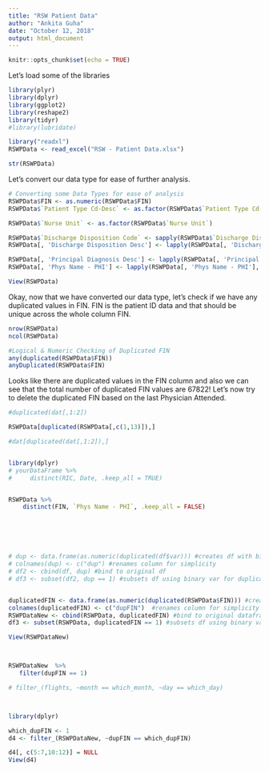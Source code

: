 ```yaml
---
title: "RSW Patient Data"
author: "Ankita Guha"
date: "October 12, 2018"
output: html_document
---
```



```r
knitr::opts_chunk$set(echo = TRUE)
```

Let's load some of the libraries

```r
library(plyr)
library(dplyr)
library(ggplot2)
library(reshape2)
library(tidyr)
#library(lubridate)
```


```r
library("readxl")
RSWPData <- read_excel("RSW - Patient Data.xlsx")

str(RSWPData)
```

Let's convert our data type for ease of further analysis.

```r

# Converting some Data Types for ease of analysis
RSWPData$FIN <- as.numeric(RSWPData$FIN)
RSWPData$`Patient Type Cd-Desc` <- as.factor(RSWPData$`Patient Type Cd-Desc`) #Else keep it in character format if not used for further analysis

RSWPData$`Nurse Unit` <- as.factor(RSWPData$`Nurse Unit`)

RSWPData$`Discharge Disposition Code` <- sapply(RSWPData$`Discharge Disposition Code`, as.numeric)
RSWPData[, 'Discharge Disposition Desc'] <- lapply(RSWPData[, 'Discharge Disposition Desc'], factor)

RSWPData[, 'Principal Diagnosis Desc'] <- lapply(RSWPData[, 'Principal Diagnosis Desc'], factor)
RSWPData[, 'Phys Name - PHI'] <- lapply(RSWPData[, 'Phys Name - PHI'], factor)

View(RSWPData)

```

Okay, now that we have converted our data type, let's check if we have any duplicated values in FIN. FIN is the patient ID data and that should be unique across the whole column FIN. 

```r
nrow(RSWPData)
ncol(RSWPData)

#Logical & Numeric Checking of Duplicated FIN 
any(duplicated(RSWPData$FIN))
anyDuplicated(RSWPData$FIN)

```

Looks like there are duplicated values in the FIN column and also we can see that the total number of duplicated FIN values are 67822! Let's now try to delete the duplicated FIN based on the last Physician Attended. 

```r
#duplicated(dat[,1:2])

RSWPData[duplicated(RSWPData[,c(1,13)]),]

#dat[duplicated(dat[,1:2]),]


library(dplyr)
# yourDataFrame %>%
#     distinct(RIC, Date, .keep_all = TRUE)


RSWPData %>%
    distinct(FIN, `Phys Name - PHI`, .keep_all = FALSE)






# dup <- data.frame(as.numeric(duplicated(df$var))) #creates df with binary var for duplicated rows
# colnames(dup) <- c("dup") #renames column for simplicity
# df2 <- cbind(df, dup) #bind to original df
# df3 <- subset(df2, dup == 1) #subsets df using binary var for duplicated


duplicatedFIN <- data.frame(as.numeric(duplicated(RSWPData$FIN))) #creates df with binary var for duplicated rows
colnames(duplicatedFIN) <- c("dupFIN")  #renames column for simplicity
RSWPDataNew <- cbind(RSWPData, duplicatedFIN) #bind to original dataframe RSWPData
df3 <- subset(RSWPData, duplicatedFIN == 1) #subsets df using binary var for duplicated

View(RSWPDataNew)



RSWPDataNew  %>%
   filter(dupFIN == 1)

# filter_(flights, ~month == which_month, ~day == which_day)



library(dplyr)

which_dupFIN <- 1
d4 <- filter_(RSWPDataNew, ~dupFIN == which_dupFIN)

d4[, c(5:7,10:12)] = NULL
View(d4)




```

